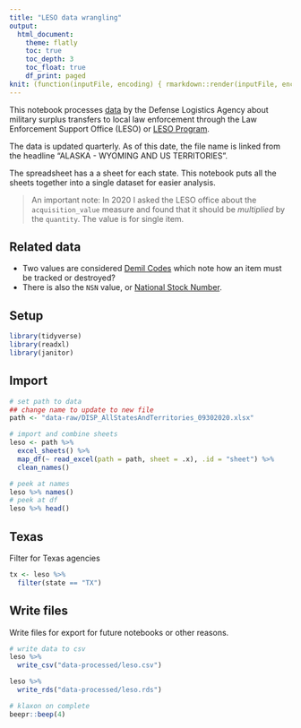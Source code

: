```yaml
---
title: "LESO data wrangling"
output:
  html_document:
    theme: flatly
    toc: true
    toc_depth: 3
    toc_float: true
    df_print: paged
knit: (function(inputFile, encoding) { rmarkdown::render(inputFile, encoding = encoding, output_dir = "docs") })
---
```


This notebook processes [data](https://www.dla.mil/DispositionServices/Offers/Reutilization/LawEnforcement/PublicInformation/) by the Defense Logistics Agency about military surplus transfers to local law enforcement through the Law Enforcement Support Office (LESO) or [LESO Program](https://www.dla.mil/DispositionServices/Offers/Reutilization/LawEnforcement/).

The data is updated quarterly. As of this date, the file name is linked from the headline "ALASKA - WYOMING AND US TERRITORIES".

The spreadsheet has a a sheet for each state. This notebook puts all the sheets together into a single dataset for easier analysis.

> An important note: In 2020 I asked the LESO office about the `acquisition_value` measure and found that it should be *multiplied* by the `quantity`. The value is for single item.

## Related data

- Two values are considered [Demil Codes](https://www.dla.mil/HQ/LogisticsOperations/Services/FIC/DEMILCoding/DEMILCodes/) which note how an item must be tracked or destroyed?
- There is also the `NSN` value, or [National Stock Number](https://www.dla.mil/AboutDLA/News/NewsArticleView/Article/1933320/what-is-a-national-stock-number/).

## Setup

```r
library(tidyverse)
library(readxl)
library(janitor)
```

## Import

```r
# set path to data
## change name to update to new file
path <- "data-raw/DISP_AllStatesAndTerritories_09302020.xlsx"

# import and combine sheets
leso <- path %>%
  excel_sheets() %>%
  map_df(~ read_excel(path = path, sheet = .x), .id = "sheet") %>% 
  clean_names()

# peek at names
leso %>% names()
# peek at df
leso %>% head()
```

## Texas

Filter for Texas agencies

```r
tx <- leso %>% 
  filter(state == "TX")

```

## Write files

Write files for export for future notebooks or other reasons.

```r

# write data to csv
leso %>% 
  write_csv("data-processed/leso.csv")

leso %>% 
  write_rds("data-processed/leso.rds")

# klaxon on complete
beepr::beep(4)
```


